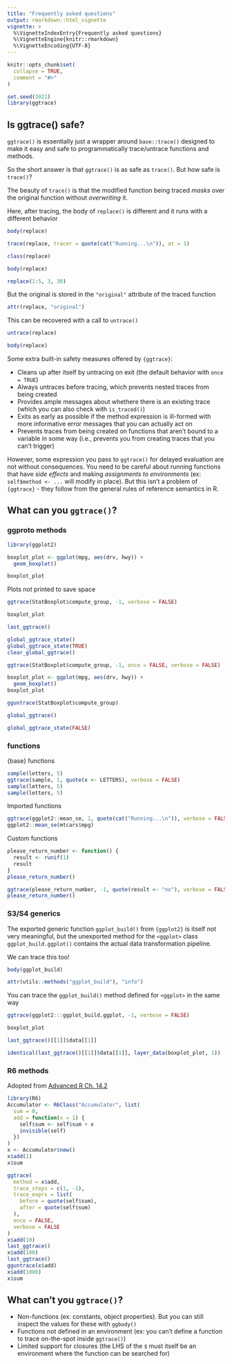 ```yaml
---
title: "Frequently asked questions"
output: rmarkdown::html_vignette
vignette: >
  %\VignetteIndexEntry{Frequently asked questions}
  %\VignetteEngine{knitr::rmarkdown}
  %\VignetteEncoding{UTF-8}
---
```


```r
knitr::opts_chunk$set(
  collapse = TRUE,
  comment = "#>"
)
```

```r
set.seed(2021)
library(ggtrace)
```

## Is ggtrace() safe?

`ggtrace()` is essentially just a wrapper around `base::trace()` designed to make it easy and safe to programmatically trace/untrace functions and methods.

So the short answer is that `ggtrace()` is as safe as `trace()`. But how safe is `trace()`?

The beauty of `trace()` is that the modified function being traced _masks_ over the original function without _overwriting_ it.

Here, after tracing, the body of `replace()` is different and it runs with a different behavior

```r
body(replace)

trace(replace, tracer = quote(cat("Running...\n")), at = 1)

class(replace)

body(replace)

replace(1:5, 3, 30)
```

But the original is stored in the `"original"` attribute of the traced function

```r
attr(replace, "original")
```

This can be recovered with a call to `untrace()`

```r
untrace(replace)

body(replace)
```

Some extra built-in safety measures offered by `{ggtrace}`:

- Cleans up after itself by untracing on exit (the default behavior with `once = TRUE`)
- Always untraces before tracing, which prevents nested traces from being created
- Provides ample messages about whethere there is an existing trace (which you can also check with `is_traced()`)
- Exits as early as possible if the method expression is ill-formed with more informative error messages that you can actually act on
- Prevents traces from being created on functions that aren't bound to a variable in some way (i.e., prevents you from creating traces that you can't trigger)

However, some expression you pass to `ggtrace()` for delayed evaluation are not without consequences. You need to be careful about running functions that have _side effects_ and making _assignments to environments_ (ex: `self$method <- ...` will modify in place). But this isn't a problem of `{ggtrace}` - they follow from the general rules of reference semantics in R.


## What can you `ggtrace()`?

### ggproto methods

```r
library(ggplot2)

boxplot_plot <- ggplot(mpg, aes(drv, hwy)) +
  geom_boxplot()

boxplot_plot
```

Plots not printed to save space

```r
ggtrace(StatBoxplot$compute_group, -1, verbose = FALSE)

boxplot_plot

last_ggtrace()
```

```r
global_ggtrace_state()
global_ggtrace_state(TRUE)
clear_global_ggtrace()

ggtrace(StatBoxplot$compute_group, -1, once = FALSE, verbose = FALSE)

boxplot_plot <- ggplot(mpg, aes(drv, hwy)) +
  geom_boxplot()
boxplot_plot

gguntrace(StatBoxplot$compute_group)

global_ggtrace()

global_ggtrace_state(FALSE)
```

### functions

{base} functions

```r
sample(letters, 5)
ggtrace(sample, 1, quote(x <- LETTERS), verbose = FALSE)
sample(letters, 5)
sample(letters, 5)
```

Imported functions

```r
ggtrace(ggplot2::mean_se, 1, quote(cat("Running...\n")), verbose = FALSE)
ggplot2::mean_se(mtcars$mpg)
```


Custom functions

```r
please_return_number <- function() {
  result <- runif(1)
  result
}
please_return_number()

ggtrace(please_return_number, -1, quote(result <- "no"), verbose = FALSE)
please_return_number()
```

### S3/S4 generics

The exported generic function `ggplot_build()` from `{ggplot2}` is itself not very meaningful, but the unexported method for the `<ggplot>` class `ggplot_build.ggplot()` contains the actual data transformation pipeline.

We can trace this too!

```r
body(ggplot_build)

attr(utils::methods("ggplot_build"), "info")
```

You can trace the `ggplot_build()` method defined for `<ggplot>` in the same way

```r
ggtrace(ggplot2:::ggplot_build.ggplot, -1, verbose = FALSE)

boxplot_plot
```

```r
last_ggtrace()[[1]]$data[[1]]

identical(last_ggtrace()[[1]]$data[[1]], layer_data(boxplot_plot, 1))
```


### R6 methods

Adopted from [Advanced R Ch. 14.2](https://adv-r.hadley.nz/r6.html)

```r
library(R6)
Accumulator <- R6Class("Accumulator", list(
  sum = 0,
  add = function(x = 1) {
    self$sum <- self$sum + x 
    invisible(self)
  })
)
x <- Accumulator$new()
x$add(1)
x$sum
```

```r
ggtrace(
  method = x$add,
  trace_steps = c(1, -1),
  trace_exprs = list(
    before = quote(self$sum),
    after = quote(self$sum)
  ),
  once = FALSE,
  verbose = FALSE
)
x$add(10)
last_ggtrace()
x$add(100)
last_ggtrace()
gguntrace(x$add)
x$add(1000)
x$sum
```

## What can't you `ggtrace()`?

- Non-functions (ex: constants, object properties). But you can still inspect the values for these with `ggbody()` 
- Functions not defined in an environment (ex: you can't define a function to trace on-the-spot inside `ggtrace()`)
- Limited support for closures (the LHS of the `$` must itself be an environment where the function can be searched for)
